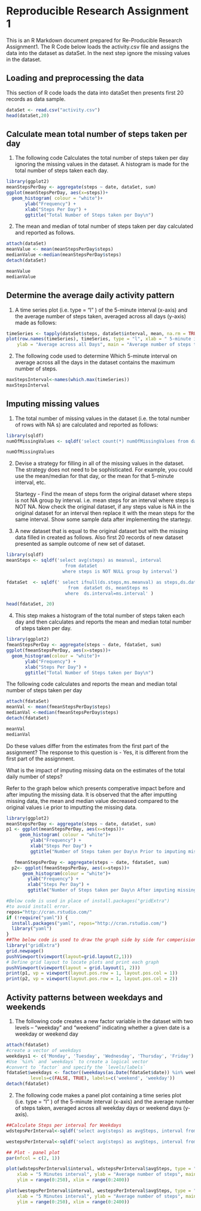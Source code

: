 # Reproducible Research Assignment 1

This is an R Markdown document prepared for Re-Producible Research Assignment1. The R Code below loads the activity.csv file and assigns the data into the dataset as dataSet. In the next step ignore the missing values in the dataset.

## Loading and preprocessing the data

This section of R code loads the data into dataSet then presents first 20 records as data sample.

```r
dataSet <- read.csv("activity.csv")
head(dataSet,20)
```

## Calculate mean total number of steps taken per day

1.  The following code Calculates the total number of steps taken per day ignoring the missing values in the dataset. A histogram is made for the total number of steps taken each day.

```r
library(ggplot2)
meanStepsPerDay <- aggregate(steps ~ date, dataSet, sum)
ggplot(meanStepsPerDay, aes(x=steps))+ 
  geom_histogram( colour = "white")+
       ylab("Frequency") + 
       xlab("Steps Per Day") +
       ggtitle("Total Number of Steps taken per Day\n")

```
2.  The mean and median of total number of steps taken per day calculated and reported as follows.

```r
attach(dataSet)
meanValue <- mean(meanStepsPerDay$steps)
medianValue <-median(meanStepsPerDay$steps)
detach(dataSet)

meanValue
medianValue

```

## Determine the average daily activity pattern

1.  A time series plot (i.e.  type = "l" ) of the 5-minute interval (x-axis) and the average number of steps taken, averaged across all days (y-axis) made as follows:

```r
timeSeries <- tapply(dataSet$steps, dataSet$interval, mean, na.rm = TRUE)
plot(row.names(timeSeries), timeSeries, type = "l", xlab = " 5-minute interval", 
    ylab = "Average across all Days", main = "Average number of steps taken")
```

2.  The following code used to determine Which 5-minute interval on average across all the days in the dataset contains the maximum number of steps.

```r
maxStepsInterval<-names(which.max(timeSeries))
maxStepsInterval
```

## Imputing missing values

1.  The total number of missing values in the dataset (i.e. the total number of rows with  NA s) are calculated and reported as follows:

```r
library(sqldf)
numOfMissingValues <- sqldf('select count(*) numOfMissingValues from dataSet where steps is NULL')

numOfMissingValues
```

2.  Devise a strategy for filling in all of the missing values in the dataset. The strategy does not need to be sophisticated. For example, you could use the mean/median for that day, or the mean for that 5-minute interval, etc.

     Startegy - Find the mean of steps form the original dataset where steps is not NA group by interval. i.e. mean steps for an interval  where steps is NOT NA. Now check the original dataset, if any steps value is NA in the original dataset for an interval then replace it with the mean steps for the same interval. Show some sample data after implementing the startegy. 

3. A new dataset that is equal to the original dataset but with the missing data filled in created as follows. Also first 20 records of new dataset presented as sample outcome of new set of dataset.

```r
library(sqldf)
meanSteps <- sqldf('select avg(steps) as meanval, interval 
                      from dataSet 
                     where steps is NOT NULL group by interval')

fdataSet  <- sqldf(' select ifnull(ds.steps,ms.meanval) as steps,ds.date, ds.interval 
                       from  dataSet ds, meanSteps ms
                      where  ds.interval=ms.interval' )

head(fdataSet, 20)

```

4.  This step makes a histogram of the total number of steps taken each day and then calculates and reports the mean and median total number of steps taken per day. 

```r
library(ggplot2)
fmeanStepsPerDay <- aggregate(steps ~ date, fdataSet, sum)
ggplot(fmeanStepsPerDay, aes(x=steps))+ 
  geom_histogram(colour = "white")+
       ylab("Frequency") + 
       xlab("Steps Per Day") +
       ggtitle("Total Number of Steps taken per Day\n")

```
The following code calculates and reports the mean and median total number of steps taken per day
```r
attach(fdataSet)
meanVal <- mean(fmeanStepsPerDay$steps)
medianVal <-median(fmeanStepsPerDay$steps)
detach(fdataSet)

meanVal
medianVal

```

Do these values differ from the estimates from the first part of the assignment? The response to this question is - Yes, it is different from the first part of the assignment.

What is the impact of imputing missing data on the estimates of the total daily number of steps?

Refer to the graph below which presents comperative impact before and after imputing the missing data. It is observed that the after imputting missing data, the mean and median value decreased compared to the original values i.e prior to imputting the missing data.

```r
library(ggplot2)
meanStepsPerDay <- aggregate(steps ~ date, dataSet, sum)
p1 <- ggplot(meanStepsPerDay, aes(x=steps))+ 
     geom_histogram( colour = "white")+
         ylab("Frequency") + 
         xlab("Steps Per Day") +
         ggtitle("Number of Steps taken per Day\n Prior to imputing missing values")

   fmeanStepsPerDay <- aggregate(steps ~ date, fdataSet, sum)
  p2<- ggplot(fmeanStepsPerDay, aes(x=steps))+ 
      geom_histogram(colour = "white")+
        ylab("Frequency") + 
        xlab("Steps Per Day") +
        ggtitle("Number of Steps taken per Day\n After imputing missing values")

#Below code is used in place of install.packages("gridExtra")
#to avoid install error.
repos="http://cran.rstudio.com/"
if (!require("yaml")) {
  install.packages("yaml", repos="http://cran.rstudio.com/") 
  library("yaml")
}
##The below code is used to draw the graph side by side for comperision.
library("gridExtra")
grid.newpage()
pushViewport(viewport(layout=grid.layout(2,1)))
# Define grid layout to locate plots and print each graph
pushViewport(viewport(layout = grid.layout(1, 2)))
print(p1, vp = viewport(layout.pos.row = 1, layout.pos.col = 1))
print(p2, vp = viewport(layout.pos.row = 1, layout.pos.col = 2))

```

## Activity patterns between weekdays and weekends

1. The following code creates a new factor variable in the dataset with two levels -- "weekday" and "weekend" indicating whether a given date is a weekday or weekend day

```r
attach(fdataSet)
#create a vector of weekdays
weekdays1 <- c('Monday', 'Tuesday', 'Wednesday', 'Thursday', 'Friday')
#Use `%in%` and `weekdays` to create a logical vector
#convert to `factor` and specify the `levels/labels`
fdataSet$weekdays <- factor((weekdays(as.Date(fdataSet$date)) %in% weekdays1), 
         levels=c(FALSE, TRUE), labels=c('weekend', 'weekday'))
detach(fdataSet)

```

2.  The following code makes a panel plot containing a time series plot (i.e.  type = "l" ) of the 5-minute interval (x-axis) and the average number of steps taken, averaged across all weekday days or weekend days (y-axis).  

```r
##Calculate Steps per interval for Weekdays
wdstepsPerInterval<-sqldf('select avg(steps) as avgSteps, interval from fdataSet where weekdays="weekday" group by interval')

westepsPerInterval<-sqldf('select avg(steps) as avgSteps, interval from fdataSet where weekdays="weekend" group by interval')

## Plot - panel plot
par(mfcol = c(2, 1))

plot(wdstepsPerInterval$interval, wdstepsPerInterval$avgSteps, type = "l", col="blue",
    xlab = "5 Minutes interval", ylab = "Average number of steps", main = "Average number of steps per interval - Weekdays", 
    ylim = range(0:250), xlim = range(0:2400))

plot(westepsPerInterval$interval, westepsPerInterval$avgSteps, type = "l", col="blue",
    xlab = "5 Minutes interval", ylab = "Average number of steps", main = "Average number of steps per interval - Weekend", 
    ylim = range(0:250), xlim = range(0:2400))

```
